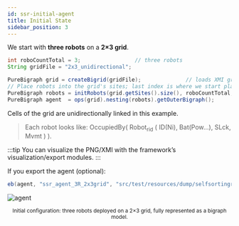 ```yaml
---
id: ssr-initial-agent
title: Initial State
sidebar_position: 3
---
```


We start with **three robots** on a **2×3 grid**.

```java
int roboCountTotal = 3;                 // three robots
String gridFile = "2x3_unidirectional";

PureBigraph grid = createBigrid(gridFile);              // loads XMI grid
// Place robots into the grid's sites; last index is where we start placing (right to left)
PureBigraph robots = initRobots(grid.getSites().size(), roboCountTotal, 2*roboCountTotal - 1);
PureBigraph agent  = ops(grid).nesting(robots).getOuterBigraph();
```

Cells of the grid are unidirectionally linked in this example.

> Each robot looks like: OccupiedBy( Robot<sub>rid</sub> ( ID(Ni), Bat(Pow...), SLck, Mvmt ) ).

:::tip
You can visualize the PNG/XMI with the framework’s visualization/export modules.
:::

If you export the agent (optional):

```java
eb(agent, "ssr_agent_3R_2x3grid", "src/test/resources/dump/selfsortingrobots/");
```

![agent](../assets/ssr/agent.png)
<center>
<small>Initial configuration: three robots deployed on a 2×3 grid, fully represented as a bigraph model.</small>
</center>